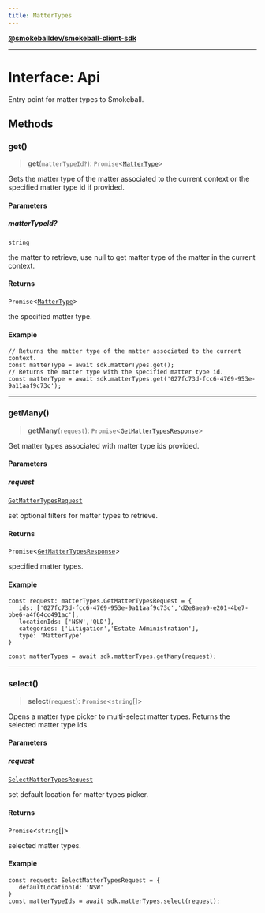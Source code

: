 ```yaml
---
title: MatterTypes
---
```

[**@smokeballdev/smokeball-client-sdk**](./../../../../README)

***

# Interface: Api

Entry point for matter types to Smokeball.

## Methods

### get()

> **get**(`matterTypeId?`): `Promise`\<[`MatterType`](./MatterType)\>

Gets the matter type of the matter associated to the current context or the specified matter type id if provided.

#### Parameters

##### matterTypeId?

`string`

the matter to retrieve, use null to get matter type of the matter in the current context.

#### Returns

`Promise`\<[`MatterType`](./MatterType)\>

the specified matter type.

#### Example

```
// Returns the matter type of the matter associated to the current context.
const matterType = await sdk.matterTypes.get();
// Returns the matter type with the specified matter type id.
const matterType = await sdk.matterTypes.get('027fc73d-fcc6-4769-953e-9a11aaf9c73c');
```

***

### getMany()

> **getMany**(`request`): `Promise`\<[`GetMatterTypesResponse`](./GetMatterTypesResponse)\>

Get matter types associated with matter type ids provided.

#### Parameters

##### request

[`GetMatterTypesRequest`](./GetMatterTypesRequest)

set optional filters for matter types to retrieve.

#### Returns

`Promise`\<[`GetMatterTypesResponse`](./GetMatterTypesResponse)\>

specified matter types.

#### Example

```
const request: matterTypes.GetMatterTypesRequest = {
   ids: ['027fc73d-fcc6-4769-953e-9a11aaf9c73c','d2e8aea9-e201-4be7-bbe6-a4f64cc491ac'],
   locationIds: ['NSW','QLD'],
   categories: ['Litigation','Estate Administration'],
   type: 'MatterType'
}

const matterTypes = await sdk.matterTypes.getMany(request);
```

***

### select()

> **select**(`request`): `Promise`\<`string`[]\>

Opens a matter type picker to multi-select matter types.
Returns the selected matter type ids.

#### Parameters

##### request

[`SelectMatterTypesRequest`](./SelectMatterTypesRequest)

set default location for matter types picker.

#### Returns

`Promise`\<`string`[]\>

selected matter types.

#### Example

```
const request: SelectMatterTypesRequest = {
   defaultLocationId: 'NSW'
}
const matterTypeIds = await sdk.matterTypes.select(request);
```
